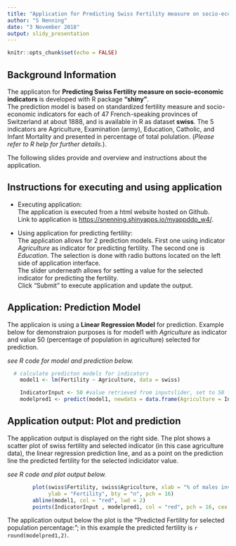 ---
title: "Application for Predicting Swiss Fertility measure on socio-economic indicators"
author: "S Nenning"
date: "3 November 2018"
output: slidy_presentation
---

```{r setup, include=FALSE}
knitr::opts_chunk$set(echo = FALSE)
```

## Background Information

The applicaton for **Predicting Swiss Fertility measure on socio-economic indicators** is developed with R package **"shiny"**.  
The prediction model is based on standardized fertility measure and socio-economic indicators for each of 47 French-speaking provinces of Switzerland at about 1888, and is available in R as dataset **swiss**.
The 5 indicators are Agriculture, Examination (army), Education, Catholic, and Infant Mortality and presented in percentage of total polulation. (*Please refer to R help for further details.*).  
  
The following slides provide and overview and instructions about the application.

## Instructions for executing and using application

- Executing application:  
The application is executed from a html website hosted on Github.  
Link to application is <https://snenning.shinyapps.io/myappddp_w4/>.

- Using application for predicting fertility:  
The application allows for 2 prediction models. First one using indicator *Agriculture* as indicator for predicting fertility. The second one is *Education*. The selection is done with radio buttons located on the left side of application interface.  
The slider underneath allows for setting a value for the selected indicator for predicting the fertility.  
Click "Submit" to execute application and update the output.


## Application: Prediction Model
The applicaion is using a **Linear Regression Model** for prediction. Example below for demonstraion purposes is for model1 with *Agriculture* as indicator and value 50 (percentage of population in agriculture) selected for prediction.  
  
*see R code for model and prediction below.*
```{r model, echo = TRUE}
  # calculate predicton models for indicators
    model1 <- lm(Fertility ~ Agriculture, data = swiss)

    IndicatorInput <- 50 #value retrieved from inputslider, set to 50 for demo
    modelpred1 <- predict(model1, newdata = data.frame(Agriculture = IndicatorInput))
```

## Application output: Plot and prediction

The application output is displayed on the right side. The plot shows a scatter plot of swiss fertility and selected indicator (in this case agriculture data), the linear regression prediction line, and as a point on the prediction line the predicted fertility for the selected indicidator value. 
  
  *see R code and plot output below.*
```{r plot, echo = TRUE}
        plot(swiss$Fertility, swiss$Agriculture, xlab = "% of males involved in agriculture as occupation", 
             ylab = "Fertility", bty = "n", pch = 16) 
        abline(model1, col = "red", lwd = 2) 
        points(IndicatorInput , modelpred1, col = "red", pch = 16, cex = 2) 
```

The application output below the plot is the "Predicted Fertility for selected population percentage:"; in this example the predicted fertility is `r round(modelpred1,2)`.

